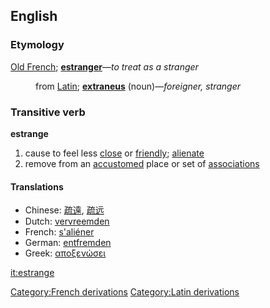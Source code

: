 ==English==
===Etymology===
[[Old French]]; '''[[estranger]]'''&mdash;''to treat as a stranger''
:from [[Latin]]; '''[[extraneus]]''' (noun)&mdash;''foreigner, stranger''

===Transitive verb===
'''estrange'''

# cause to feel less [[close]] or [[friendly]]; [[alienate]]
# remove from an [[accustom]]ed place or set of [[association]]s

====Translations====
*Chinese: [[疏遠]], [[疏远]]
*Dutch: [[vervreemden]]
*French: [[s'aliéner]]
*German: [[entfremden]]
*Greek: [[αποξενώσει]]

[[Category:French derivations]]
[[Category:Latin derivations]]

[[it:estrange]]